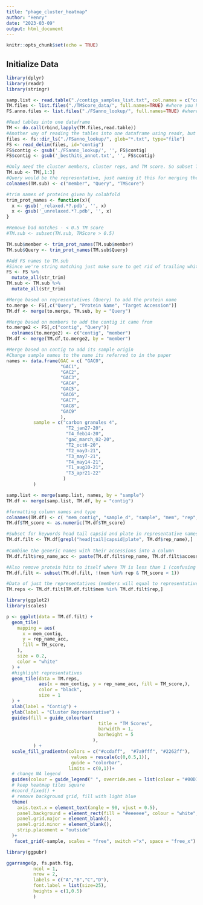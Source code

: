 ```yaml
---
title: "phage_cluster_heatmap"
author: "Henry"
date: "2023-03-09"
output: html_document
---
```


```r
knitr::opts_chunk$set(echo = TRUE)
```

## Initialize Data
```r
library(dplyr)
library(readr)
library(stringr)

samp.list <- read.table("./contigs_samples_list.txt", col.names = c("contig", "sample"))
TM.files <- list.files("./TMScore_data/", full.names=TRUE) #where you have your files
FS.anno.files <- list.files("./FSanno_lookup/", full.names=TRUE) #where you have your files

#Read tables into one dataframe
TM <- do.call(rbind,lapply(TM.files,read.table))
#Another way of reading the tables into one dataframe using readr, but includes the source file in its own column
files <- fs::dir_ls("./FSanno_lookup/", glob="*.txt", type="file")
FS <- read_delim(files, id="contig")
FS$contig <- gsub('./FSanno_lookup/', '', FS$contig)
FS$contig <- gsub('_besthits_annot.txt', '', FS$contig)

#Only need the cluster members, cluster reps, and TM score. So subset TM
TM.sub <- TM[,1:3]
#Query would be the representative, just naming it this for merging the columns later
colnames(TM.sub) <- c("member", "Query", "TMScore")

#trim names of proteins given by colabfold
trim_prot_names <- function(x){
  x <- gsub('_relaxed.*?.pdb', '', x)
  x <- gsub('_unrelaxed.*?.pdb', '', x)
}

#Remove bad matches - < 0.5 TM score
#TM.sub <- subset(TM.sub, TMScore > 0.5)

TM.sub$member <- trim_prot_names(TM.sub$member)
TM.sub$Query <- trim_prot_names(TM.sub$Query)

#Add FS names to TM.sub
#Since we're string matching just make sure to get rid of trailing whitespace
FS <- FS %>%
  mutate_all(str_trim)
TM.sub <- TM.sub %>%
  mutate_all(str_trim)

#Merge based on representatives (Query) to add the protein name
to.merge <- FS[,c("Query", "Protein Name", "Target Accession")]
TM.df <- merge(to.merge, TM.sub, by = "Query")

#Merge based on members to add the contig it came from
to.merge2 <- FS[,c("contig", "Query")]
  colnames(to.merge2) <- c("contig", "member")
TM.df <- merge(TM.df,to.merge2, by = "member")

#Merge based on contig to add its sample origin
#Change sample names to the name its referred to in the paper
names <- data.frame(GAC = c( "GAC0",
                    "GAC1",
                    "GAC2",
                    "GAC3",
                    "GAC4",
                    "GAC5",
                    "GAC6",
                    "GAC7",
                    "GAC8",
                    "GAC9"
                    ),
          sample = c("carbon granules 4",
                      "T2_jan27-20",
                      "T4_feb14-20",
                      "gac_march_02-20",
                      "T2_oct6-20",
                      "T2_may3-21",
                      "T3_may7-21",
                      "T4_may14-21",
                      "T1_aug10-21",
                      "T3_apr21-22"
                     )
          )

samp.list <- merge(samp.list, names, by = "sample")
TM.df <- merge(samp.list, TM.df, by = "contig")

#formatting column names and type
colnames(TM.df) <- c( "mem_contig", "sample_d", "sample", "mem", "rep", "rep_name", "accession","TM_score")
TM.df$TM_score <- as.numeric(TM.df$TM_score)

#Subset for keywords head tail capsid and plate in representative names column
TM.df.filt <- TM.df[grepl("head|tail|capsid|plate", TM.df$rep_name),] 
  
#Combine the generic names with their accessions into a column
TM.df.filt$rep_name_acc <- paste(TM.df.filt$rep_name, TM.df.filt$accession, sep=": ")

#Also remove protein hits to itself where TM is less than 1 (confusing why this is, but it may be because some proteins have more than 1 built model that I unintentionally included in the clustering)
TM.df.filt <- subset(TM.df.filt, !(mem %in% rep & TM_score < 1))

#Data of just the representatives (members will equal to representatives, so the member's contig and sample is the representative's contig an sample)
TM.reps <- TM.df.filt[TM.df.filt$mem %in% TM.df.filt$rep,]


```

```r
library(ggplot2)
library(scales)

p <- ggplot(data = TM.df.filt) +
  geom_tile(
    mapping = aes(
      x = mem_contig,
      y = rep_name_acc,
      fill = TM_score,
    ),
    size = 0.2,
    color = "white"
  ) +
  #highlight representatives
  geom_tile(data = TM.reps, 
            aes(x = mem_contig, y = rep_name_acc, fill = TM_score,),
            color = "black",
            size = 1
  ) +
  xlab(label = "Contig") +
  ylab(label = "Cluster Representative") +
  guides(fill = guide_colourbar(
                                  title = "TM Scores",
                                  barwidth = 1,
                                  barheight = 5
                                ), 
          ) +
  scale_fill_gradientn(colors = c("#ccdaff",  "#7a9fff", "#2262ff"),
                        values = rescale(c(0,0.5,1)),
                        guide = "colorbar",
                       limits = c(0,1))+
  # change NA legend
  guides(colour = guide_legend(" ", override.aes = list(colour = "#00D1FF", fill = "#00D1FF"))) +
  # keep heatmap tiles square
  #coord_fixed() +
  # remove background grid, fill with light blue
  theme(
    axis.text.x = element_text(angle = 90, vjust = 0.5),
    panel.background = element_rect(fill = "#eeeeee", colour = "white", linetype = "solid", size = 0.01),
    panel.grid.major = element_blank(),
    panel.grid.minor = element_blank(),
    strip.placement = "outside"
  )+
   facet_grid(~sample, scales = "free", switch ="x", space = "free_x")

library(ggpubr)

ggarrange(p, fs.path.fig,
          ncol = 1,
          nrow = 2,
          labels = c("A","B","C","D"),
          font.label = list(size=25),
          heights = c(1,0.5)
          )
```
